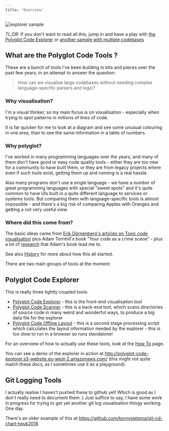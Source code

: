 ```yaml
---
title: 'Overview'
---
```


![explorer sample](/images/qgis_circle.png)

*TL;DR:* If you don't want to read all this, jump in and have a play with [the Polyglot Code Explorer](http://polyglot-code-explorer.s3-website.eu-west-2.amazonaws.com/) or [another sample with multiple codebases](http://polyglot-code-explorer-openmrs.s3-website.eu-west-2.amazonaws.com/)

## What are the Polyglot Code Tools ?

These are a bunch of tools I've been building in bits and pieces over the past few years, in an attempt to answer the question:

> How can we visualise large codebases without needing complex language-specific parsers and logic?

### Why visualisation?

I'm a visual thinker, so my main focus is on visualisation - especially when trying to spot patterns in millions of lines of code.

It is far quicker for me to look at a diagram and see some unusual colouring in one area, than to see the same information in a table of numbers.

### Why polyglot?

I've worked in many programming languages over the years, and many of them don't have good or easy code quality tools - either they are too new for a community to have built them, or they are from legacy projects where even if such tools exist, getting them up and running is a real hassle.

Also many programs don't use a single language - we have a number of great programming languages with special "sweet spots" and it's quite common to have UIs built in a quite different language to services or systems tools.  But comparing them with language-specific tools is almost impossible - and there's a big risk of comparing Apples with Oranges and getting a not very useful view.

### Where did this come from?

The basic ideas came from [Erik Dörnenberg's articles on Toxic code visualisation](https://erik.doernenburg.com/2013/06/toxicity-reloaded/) plus Adam Tornhill's book "Your code as a crime scene" <Citation to='Tor15'></Citation> - plus a lot of [research](/bibliography) that Adam's book lead me to.

See also [History](/history) for more about how this all started.

There are two main groups of tools at the moment:

## Polyglot Code Explorer

This is really three tightly coupled tools:

* [Polyglot Code Explorer](/tools/explorer/description) - this is the front-end visualisation tool
* [Polyglot Code Scanner](/tools/scanner/description) - this is a back-end tool, which scans directories of source code in many weird and wonderful ways, to produce a big data file for the explorer
* [Polyglot Code Offline Layout](/tools/layout/description) - this is a second stage processing script which calculates the layout information needed by the explorer - this is too slow to run in a browser so runs standalone!

For an overview of how to actually use these tools, look at the [How To](/tools/explorer/howto) page.

You can see a demo of the explorer in action at <http://polyglot-code-explorer.s3-website.eu-west-2.amazonaws.com/> (this might not quite match these docs, as I sometimes use it as a playground).

## Git Logging Tools

I actually realise I haven't pushed these to github yet! Which is good as I don't really need to document them :) Just suffice to say, I have some work in progress for trying to get yet another git log visualisation thingy working.  One day.

There's an older example of this at <https://github.com/kornysietsma/git-cd-chart-twuk2018>



